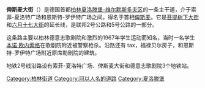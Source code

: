 {{coord|52|30|43|N|13|18|32|E| display=title|region:DE_type:landmark}}
'''俾斯麦大街'''（{{lang-de|'''Bismarckstraße'''}}）是德国首都[[柏林|柏林]][[夏洛滕堡-维尔默斯多夫|夏洛滕堡-维尔默斯多夫区]]的一条主干道，介于索菲-夏洛特广场和恩斯特-罗伊特广场之间。得名于首相[[俾斯麦|俾斯麦]]。它是[[菩提树下大街|菩提树下大街]]和[[六月十七大街|六月十七大街]]的延长线，是联邦2号公路和5号公路的一部分。 

这条路主要以柏林德意志歌剧院和激烈的1967年学生运动而知名，当时一名学生[[本诺·欧内索格|本诺·欧内索格]]在歌剧院附近被警察枪杀。沿路还有 tax，福禄贝尔房子，和恩斯特-罗伊特广场附近原席勒剧院的建筑。

地铁2号线沿路设有索菲-夏洛特广场、俾斯麦大街和德意志歌剧院3个地铁站。

[[Category:柏林街道|Category:柏林街道]]
[[Category:冠以人名的道路|Category:冠以人名的道路]]
[[Category:夏洛滕堡|Category:夏洛滕堡]]